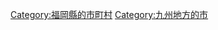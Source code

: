 {{Commonscat|Ogori, Fukuoka}}
{{Catmore}}

{{DEFAULTSORT:Ogori-shi}}
[[Category:福岡縣的市町村|Category:福岡縣的市町村]]
[[Category:九州地方的市|Category:九州地方的市]]